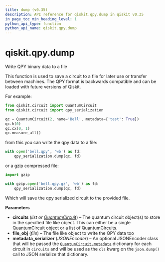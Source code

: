 ```yaml
---
title: dump (v0.35)
description: API reference for qiskit.qpy.dump in qiskit v0.35
in_page_toc_min_heading_level: 1
python_api_type: function
python_api_name: qiskit.qpy.dump
---
```


<span id="qiskit-qpy-dump" />

# qiskit.qpy.dump

<Function id="qiskit.qpy.dump" isDedicatedPage={true} github="https://github.com/qiskit/qiskit/tree/stable/0.20/qiskit/qpy/interface.py" signature="dump(circuits, file_obj, metadata_serializer=None)">
  Write QPY binary data to a file

  This function is used to save a circuit to a file for later use or transfer between machines. The QPY format is backwards compatible and can be loaded with future versions of Qiskit.

  For example:

  ```python
  from qiskit.circuit import QuantumCircuit
  from qiskit.circuit import qpy_serialization

  qc = QuantumCircuit(2, name='Bell', metadata={'test': True})
  qc.h(0)
  qc.cx(0, 1)
  qc.measure_all()
  ```

  from this you can write the qpy data to a file:

  ```python
  with open('bell.qpy', 'wb') as fd:
      qpy_serialization.dump(qc, fd)
  ```

  or a gzip compressed file:

  ```python
  import gzip

  with gzip.open('bell.qpy.gz', 'wb') as fd:
      qpy_serialization.dump(qc, fd)
  ```

  Which will save the qpy serialized circuit to the provided file.

  **Parameters**

  *   **circuits** (*list or* [*QuantumCircuit*](qiskit.circuit.QuantumCircuit "qiskit.circuit.QuantumCircuit")) – The quantum circuit object(s) to store in the specified file like object. This can either be a single QuantumCircuit object or a list of QuantumCircuits.
  *   **file\_obj** (*file*) – The file like object to write the QPY data too
  *   **metadata\_serializer** (*JSONEncoder*) – An optional JSONEncoder class that will be passed the [`QuantumCircuit.metadata`](qiskit.circuit.QuantumCircuit#metadata "qiskit.circuit.QuantumCircuit.metadata") dictionary for each circuit in `circuits` and will be used as the `cls` kwarg on the `json.dump()` call to JSON serialize that dictionary.
</Function>

